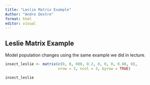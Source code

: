 ```yaml
---
title: "Leslie Matrix Example"
Author: "Andre Dextre"
format: html
editor: visual
---
```


## Leslie Matrix Example

Model population changes using the same example we did in lecture.

```r

insect_leslie <- matrix(c(0, 0, 600, 0.2, 0, 0, 0, 0.08, 0),
                        nrow = 3, ncol = 3, byrow = TRUE)

insect_leslie

```

